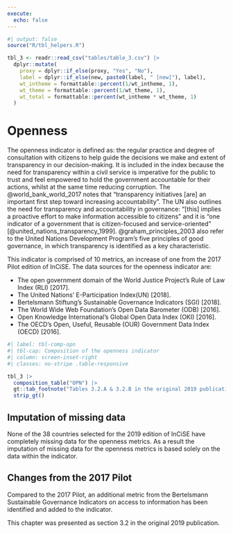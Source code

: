 ```yaml
---
execute:
  echo: false
---
```


```r
#| output: false
source("R/tbl_helpers.R")

tbl_3 <- readr::read_csv("tables/table_3.csv") |>
  dplyr::mutate(
    proxy = dplyr::if_else(proxy, "Yes", "No"),
    label = dplyr::if_else(new, paste0(label, " [new]"), label),
    wt_intheme = formattable::percent(1/wt_intheme, 1),
    wt_theme = formattable::percent(1/wt_theme, 1),
    wt_total = formattable::percent(wt_intheme * wt_theme, 1)
  )

```

# Openness {#sec-method-openness}

<!-- This is chapter 3, section 2 in the original PDF -->

The openness indicator is defined as: the regular practice and degree of
consultation with citizens to help guide the decisions we make and extent of
transparency in our decision-making. It is included in the index because the
need for transparency within a civil service is imperative for the public to
trust and feel empowered to hold the government accountable for their actions,
whilst at the same time reducing corruption. The @world_bank_world_2017 notes 
that "transparency initiatives [are] an important first step toward increasing
accountability". The UN also outlines the need for transparency and
accountability in governance: "[this] implies a proactive effort to make
information accessible to citizens" and it is "one indicator of a government
that is citizen-focused and service-oriented" [@united_nations_transparency_1999].
@graham_principles_2003 also refer to the United Nations Development Program's
five principles of good governance, in which transparency is identified as a key
characteristic.

This indicator is comprised of 10 metrics, an increase of one from the 2017
Pilot edition of InCiSE. The data sources for the openness indicator are:

* The open government domain of the World Justice Project's Rule of Law Index
  (RLI) [2017].
* The United Nations' E-Participation Index(UN) [2018].
* Bertelsmann Stiftung's Sustainable Governance Indicators (SGI) [2018].
* The World Wide Web Foundation's Open Data Barometer (ODB) [2016].
* Open Knowledge International's Global Open Data Index (OKI) [2016].
* The OECD's Open, Useful, Reusable (OUR) Government Data Index (OECD) [2016].

```r
#| label: tbl-comp-opn
#| tbl-cap: Composition of the openness indicator
#| column: screen-inset-right
#| classes: no-stripe .table-responsive

tbl_3 |>
  composition_table("OPN") |>
  gt::tab_footnote("Tables 3.2.A & 3.2.B in the original 2019 publication") |>
  strip_gt()

```

## Imputation of missing data {#sec-openness-imputation}

None of the 38 countries selected for the 2019 edition of InCiSE have
completely missing data for the openness metrics. As a result the imputation
of missing data for the openness metrics is based solely on the data within
the indicator.

## Changes from the 2017 Pilot {#sec-openness-changes}

Compared to the 2017 Pilot, an additional metric from the Bertelsmann
Sustainable Governance Indicators on access to information has been identified
and added to the indicator.

::: {.callout-note .crf title="Cross-referencing note" icon="false"}

This chapter was presented as section 3.2 in the original 2019 publication.

:::
